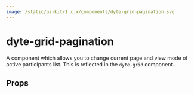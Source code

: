 ```yaml
---
image: /static/ui-kit/1.x.x/components/dyte-grid-pagination.svg
---
```


# dyte-grid-pagination

A component which allows you to change current page and view mode of active
participants list. This is reflected in the `dyte-grid` component.

## Props

<PropsTable of="dyte-grid-pagination" />
